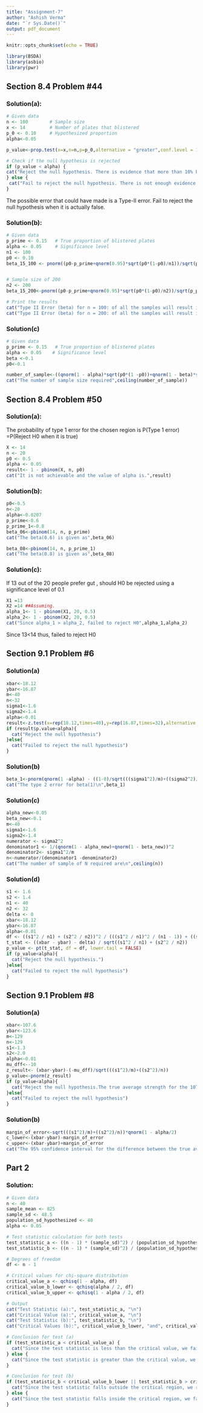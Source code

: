 ```yaml
---
title: "Assignment-7"
author: "Ashish Verma"
date: "`r Sys.Date()`"
output: pdf_document
---
```


```r
knitr::opts_chunk$set(echo = TRUE)
```
```R
library(BSDA)
library(asbio)
library(pwr)
```
## Section 8.4 Problem #44
### Solution(a):
```R
# Given data
n <- 100        # Sample size
x <- 14         # Number of plates that blistered
p_0 <- 0.10     # Hypothesized proportion
alpha<-0.05

p_value<-prop.test(x=x,n=n,p=p_0,alternative = "greater",conf.level = 1 - alpha,correct = FALSE)$p.value

# Check if the null hypothesis is rejected
if (p_value < alpha) {
cat("Reject the null hypothesis. There is evidence that more than 10% blister under such circumstances.\n")
} else {
 cat("Fail to reject the null hypothesis. There is not enough evidence to conclude that more than 10% blister under such circumstances.\n")
}
```
The possible error that could have made is a Type-II error. Fail to reject the null hypothesis when it is actually false.

### Solution(b):
```R

# Given data
p_prime <- 0.15   # True proportion of blistered plates
alpha <- 0.05     # Significance level
n1 <- 100
p0 <- 0.10
beta_15_100 <- pnorm((p0-p_prime+qnorm(0.95)*sqrt(p0*(1-p0)/n1))/sqrt(p_prime*(1-p_prime)/n1))


# Sample size of 200
n2 <- 200
beta_15_200<-pnorm((p0-p_prime+qnorm(0.95)*sqrt(p0*(1-p0)/n2))/sqrt(p_prime*(1-p_prime)/n2))

# Print the results
cat("Type II Error (beta) for n = 100: of all the samples will result in correct rejection of p0\n", beta_15_100, "\n")
cat("Type II Error (beta) for n = 200: of all the samples will result in correct rejection of p0\n", beta_15_200, "\n")

```
### Solution(c)
```R
# Given data
p_prime <- 0.15   # True proportion of blistered plates
alpha <- 0.05    # Significance level
beta <-0.1
p0<-0.1

number_of_sample<-((qnorm(1 - alpha)*sqrt(p0*(1 -p0))+qnorm(1 - beta)*sqrt(p_prime*(1 -p_prime)))/(p_prime -p0))^2
cat("The number of sample size required",ceiling(number_of_sample))
```
## Section 8.4 Problem #50

### Solution(a):
The probability of type 1 error for the chosen region is
P(Type 1 error) =P(Reject H0 when it is true)
```R
X <- 14
n <- 20
p0 <- 0.5
alpha <- 0.05
result<- 1 - pbinom(X, n, p0)
cat("It is not achievable and the value of alpha is.",result)
```
### Solution(b):
```R
p0<-0.5
n<-20
alpha<-0.0207
p_prime<-0.6
p_prime_1<-0.8
beta_06<-pbinom(14, n, p_prime)
cat("The beta(0.6) is given as",beta_06)

beta_08<-pbinom(14, n, p_prime_1)
cat("The beta(0.8) is given as",beta_08)
```
### Solution(c):
If  13 out of the 20  people prefer gut , should H0 be rejected using a significance level of 0.1
```R
X1 =13
X2 =14 ##Assuming.
alpha_1<- 1 - pbinom(X1, 20, 0.5)
alpha_2<- 1 - pbinom(X2, 20, 0.5)
cat("Since alpha_1 > alpha_2, failed to reject H0",alpha_1,alpha_2)
```
Since 13<14 thus, failed to reject H0

## Section 9.1 Problem #6
### Solution(a)
```R
xbar<-18.12
ybar<-16.87
m<-40
n<-32
sigma1<-1.6
sigma2<-1.4
alpha<-0.01
result<-z.test(x=rep(18.12,times=40),y=rep(16.87,times=32),alternative = "greater",sigma.x = sigma1,sigma.y = sigma2,conf.level = 1 -alpha)
if (result$p.value<alpha){
  cat("Reject the null hypothesis")
}else{
  cat("Failed to reject the null hypothesis")
}
```
### Solution(b)
```R
beta_1<-pnorm(qnorm(1 -alpha) - ((1-0)/sqrt(((sigma1^2)/m)+((sigma2^2)/n))))
cat("The type 2 error for beta(1)\n",beta_1)
```
### Solution(c)
```R
alpha_new<-0.05
beta_new<-0.1
m<-40
sigma1<-1.6
sigma2<-1.4
numerator <- sigma2^2
denominator1 <- 1/(qnorm(1 - alpha_new)+qnorm(1 - beta_new))^2
denominator2<- sigma1^2/m
n<-numerator/(denominator1 -denominator2)
cat("The number of sample of N required are\n",ceiling(n))
```
### Solution(d)
```R
s1 <- 1.6  
s2 <- 1.4  
n1 <- 40   
n2 <- 32   
delta <- 0 
xbar<-18.12
ybar<-16.87
alpha<-0.01
df <- ((s1^2 / n1) + (s2^2 / n2))^2 / (((s1^2 / n1)^2 / (n1 - 1)) + ((s2^2 / n2)^2 / (n2 - 1)))
t_stat <- ((xbar - ybar) - delta) / sqrt((s1^2 / n1) + (s2^2 / n2))
p_value <- pt(t_stat, df = df, lower.tail = FALSE)
if (p_value<alpha){
  cat("Reject the null hypothesis.")
}else{
  cat("Failed to reject the null hypothesis")
}
```

## Section 9.1 Problem #8
### Solution(a)
```R
xbar<-107.6
ybar<-123.6
m<-129
n<-129
s1<-1.3
s2<-2.0
alpha<-0.01
mu_dff<--10
z_result<- (xbar-ybar)-(-mu_dff)/sqrt(((s1^2)/m)+((s2^2)/n))
p_value<-pnorm(z_result)
if (p_value<alpha){
  cat("Reject the null hypothesis.The true average strength for the 1078 grade exceeds that for the 1064 grade by more than 10kg/mm2.")
}else{
  cat("Failed to reject the null hypothesis")
}
```
### Solution(b)
```R
margin_of_error<-sqrt(((s1^2)/m)+((s2^2)/n))*qnorm(1 - alpha/2)
c_lower<-(xbar-ybar)-margin_of_error
c_upper<-(xbar-ybar)+margin_of_error
cat("The 95% confidence interval for the difference between the true average strengths for the two grades is approximately\n",abs(c_lower),abs(c_upper))
```

## Part 2
### Solution:
```R
# Given data
n <- 40
sample_mean <- 825
sample_sd <- 48.5
population_sd_hypothesized <- 40
alpha <- 0.05

# Test statistic calculation for both tests
test_statistic_a <- ((n - 1) * (sample_sd)^2) / (population_sd_hypothesized)^2
test_statistic_b <- ((n - 1) * (sample_sd)^2) / (population_sd_hypothesized)^2

# Degrees of freedom
df <- n - 1

# Critical values for chi-square distribution
critical_value_a <- qchisq(1 - alpha, df)
critical_value_b_lower <- qchisq(alpha / 2, df)
critical_value_b_upper <- qchisq(1 - alpha / 2, df)

# Output
cat("Test Statistic (a):", test_statistic_a, "\n")
cat("Critical Value (a):", critical_value_a, "\n")
cat("Test Statistic (b):", test_statistic_b, "\n")
cat("Critical Values (b):", critical_value_b_lower, "and", critical_value_b_upper, "\n")

# Conclusion for test (a)
if (test_statistic_a < critical_value_a) {
  cat("Since the test statistic is less than the critical value, we fail to reject the null hypothesis for test (a).","\n")
} else {
  cat("Since the test statistic is greater than the critical value, we reject the null hypothesis for test (a).","\n")
}

# Conclusion for test (b)
if (test_statistic_b < critical_value_b_lower || test_statistic_b > critical_value_b_upper) {
  cat("Since the test statistic falls outside the critical region, we reject the null hypothesis for test (b).","\n")
} else {
  cat("Since the test statistic falls inside the critical region, we fail to reject the null hypothesis for test (b).","\n")
}

```
